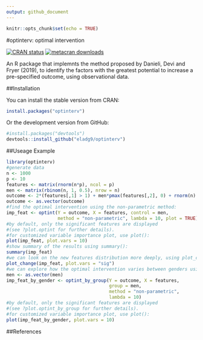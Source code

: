 ```yaml
---
output: github_document
---
```


```r
knitr::opts_chunk$set(echo = TRUE)
```

#optinterv: optimal intervention

[![CRAN status](https://www.r-pkg.org/badges/version/optinterv)](https://cran.r-project.org/package=optinterv)
[![metacran downloads](https://cranlogs.r-pkg.org/badges/optinterv)](https://cran.r-project.org/package=optinterv)


An R package that implemnts the method proposed by Danieli, Devi and Fryer (2019), to identify the factors with the greatest potential to increase a pre-specified outcome, using observational data.

##Installation

You can install the stable version from CRAN:
```r
install.packages("optinterv")
```

Or the development version from GitHub:
```r
#install.packages("devtools")
devtools::install_github("eladg9/optinterv")
```

##Useage Example

```r
library(optinterv)
#generate data
n <- 1000
p <- 10
features <- matrix(rnorm(n*p), ncol = p)
men <- matrix(rbinom(n, 1, 0.5), nrow = n)
outcome <- 2*(features[,1] > 1) + men*pmax(features[,2], 0) + rnorm(n)
outcome <- as.vector(outcome)
#find the optimal intervention using the non-parametric method:
imp_feat <- optint(Y = outcome, X = features, control = men, 
                   method = "non-parametric", lambda = 10, plot = TRUE)
#by default, only the significant features are displayed 
#(see ?plot.optint for further details).
#for customized variable importance plot, use plot():
plot(imp_feat, plot.vars = 10)
#show summary of the results using summary():
summary(imp_feat)
#we can look on the new features distribution more deeply, using plot_change():
plot_change(imp_feat, plot.vars = "sig")
#we can explore how the optimal intervention varies between genders using optint_by_group():
men <- as.vector(men)
imp_feat_by_gender <- optint_by_group(Y = outcome, X = features,
                                      group = men, 
                                      method = "non-parametric",
                                      lambda = 10)
#by default, only the significant features are displayed 
#(see ?plot.optint_by_group for further details). 
#for customized variable importance plot, use plot():
plot(imp_feat_by_gender, plot.vars = 10)
```

##References


